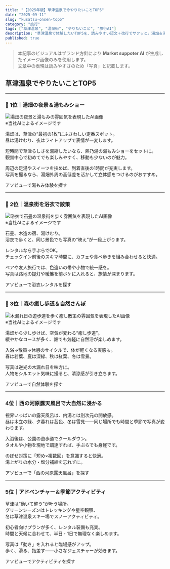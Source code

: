 ```yaml
---
title: "【2025年版】草津温泉で今やりたいことTOP5"
date: "2025-09-11"
slug: "kusatsu-onsen-top5"
category: "旅行"
tags: ["草津温泉", "温泉街", "やりたいこと", "旅行AI"]
description: "草津温泉で体験したいTOP5を、読みやすい短文＋改行でサクッと。湯畑＆湯もみ、浴衣街歩き、森の癒し歩道、西の河原露天、季節アクティビティまで。"
published: true
---
```


> 本記事のビジュアルはブランド方針により **Market suppoter AI** が生成したイメージ画像のみを使用します。  
> 文章中の表現は読みやすさのため「写真」と記載します。

## 草津温泉でやりたいことTOP5

---

### 🥇 1位｜湯畑の夜景＆湯もみショー

<img src="/images/kusatsu-onsen-top5/kusatsu-top5-1.jpg" alt="湯畑の夜景と湯もみの雰囲気を表現したAI画像" />
<figcaption>※当社AIによるイメージです</figcaption>

湯畑は、草津の“最初の1枚”にふさわしい定番スポット。  
昼は湯けむり、夜はライトアップで表情が一変します。  

短時間で草津らしさを濃縮したいなら、熱乃湯の湯もみショーをセットに。  
観賞中心で初めてでも楽しみやすく、移動も少ないのが魅力。  

周辺の足湯やスイーツを挟めば、到着直後の1時間が充実します。  
写真を撮るなら、湯畑外周の高低差を活かして立体感をつけるのがおすすめ。

<AffButton rawUrl="https://www.asoview.com/search/?q=%E8%8D%89%E6%B4%A5%E6%B8%A9%E6%B3%89+%E6%B9%AF%E3%82%82%E3%81%BF">
  アソビューで湯もみ体験を探す
</AffButton>

---

### 🥈 2位｜温泉街を浴衣で散策

<img src="/images/kusatsu-onsen-top5/kusatsu-top5-2.jpg" alt="浴衣で石畳の温泉街を歩く雰囲気を表現したAI画像" />
<figcaption>※当社AIによるイメージです</figcaption>

石畳、木造の宿、湯けむり。  
浴衣で歩くと、同じ景色でも写真の“映え”が一段上がります。  

レンタルなら手ぶらでOK。  
チェックイン前後のスキマ時間に、カフェや食べ歩きを組み合わせると快適。  

ペアや友人旅行では、色違いの帯や小物で統一感を。  
写真は路地の提灯や暖簾を前ボケに入れると、旅情が深まります。

<AffButton rawUrl="https://www.asoview.com/search/?q=%E6%B5%B4%E8%A1%A3+%E8%8D%89%E6%B4%A5%E6%B8%A9%E6%B3%89">
  アソビューで浴衣レンタルを探す
</AffButton>

---

### 🥉 3位｜森の癒し歩道＆自然さんぽ

<img src="/images/kusatsu-onsen-top5/kusatsu-top5-3.jpg" alt="木漏れ日の遊歩道を歩く癒し散策の雰囲気を表現したAI画像" />
<figcaption>※当社AIによるイメージです</figcaption>

湯畑から少し歩けば、空気が変わる“癒し歩道”。  
緩やかなコースが多く、誰でも気軽に自然浴が楽しめます。  

入浴→散策→休憩のサイクルで、体が軽くなる実感も。  
春は若葉、夏は深緑、秋は紅葉、冬は雪景。  

写真は逆光の木漏れ日を味方に。  
人物をシルエット気味に撮ると、清涼感が引き立ちます。

<AffButton rawUrl="https://www.asoview.com/search/?q=%E8%8D%89%E6%B4%A5+%E8%87%AA%E7%84%B6%E4%BD%93%E9%A8%93">
  アソビューで自然体験を探す
</AffButton>

---

### 4位｜西の河原露天風呂で大自然に浸かる

視界いっぱいの露天風呂は、内湯とは別次元の開放感。  
昼は木立の緑、夕暮れは茜色、冬は雪見――同じ場所でも時間と季節で写真が変わります。  

入浴後は、公園の遊歩道でクールダウン。  
タオルや小物を現地で調達すれば、手ぶらでも身軽です。  

のぼせ対策に「短め×複数回」を意識すると快適。  
湯上がりの水分・塩分補給を忘れずに。

<AffButton rawUrl="https://www.asoview.com/search/?q=%E8%A5%BF%E3%81%AE%E6%B2%B3%E5%8E%9F%E9%9C%B2%E5%A4%A9%E9%A2%A8%E5%91%82">
  アソビューで「西の河原露天風呂」を探す
</AffButton>

---

### 5位｜アドベンチャー＆季節アクティビティ

草津は“動いて整う”が叶う場所。  
グリーンシーズンはトレッキングや星空観察、  
冬は草津温泉スキー場でスノーアクティビティ。  

初心者向けプランが多く、レンタル装備も充実。  
時間と天候に合わせて、半日・1日で無理なく楽しめます。  

写真は「動き」を入れると臨場感がアップ。  
歩く、滑る、指差す――小さなジェスチャーが効きます。

<AffButton rawUrl="https://www.asoview.com/search/?q=%E8%8D%89%E6%B4%A5+%E3%82%A2%E3%82%AF%E3%83%86%E3%82%A3%E3%83%93%E3%83%86%E3%82%A3">
  アソビューでアクティビティを探す
</AffButton>
